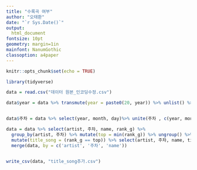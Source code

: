 ```yaml
---
title: "수록곡 여부"
author: "오태환"
date: "`r Sys.Date()`"
output: 
  html_document
fontsize: 10pt
geometry: margin=1in
mainfont: NanumGothic
classoption: a4paper
---
```


```r
knitr::opts_chunk$set(echo = TRUE)
```


```r
library(tidyverse)

data = read.csv("데이터 원본_인코딩수정.csv")
```

```r
data$year = data %>% transmute(year = paste0(20, year)) %>% unlist() %>% as.numeric()


data$주차 = data %>% select(year, month, day)%>% unite(주차 , c(year, month, day), sep = "-") %>% unlist() %>% as.Date()

```

```r
data = data %>% select(artist, 주차, name, rank_g) %>%
  group_by(artist, 주차) %>% mutate(top = min(rank_g)) %>% ungroup() %>%
  mutate(title_song = (rank_g == top)) %>% select(artist, 주차, name, title_song) %>%
  merge(data, by = c('artist', '주차', 'name'))
  
```

```r
write_csv(data, "title_song추가.csv")
```